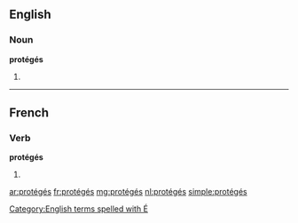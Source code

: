 ==English==

===Noun===
'''protégés'''

# {{plural of|protégé}}

[[Category:English terms spelled with É]]

----

==French==

===Verb===
'''protégés''' {{m|p}}

# {{masculine plural past participle of|protéger|lang=fr|sort=proteges}}

[[ar:protégés]]
[[fr:protégés]]
[[mg:protégés]]
[[nl:protégés]]
[[simple:protégés]]